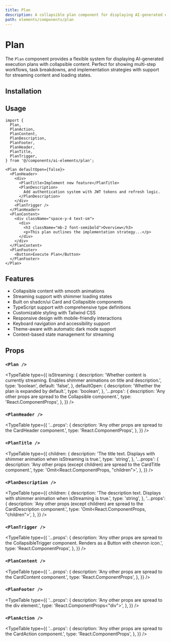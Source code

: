 ```yaml
---
title: Plan
description: A collapsible plan component for displaying AI-generated execution plans with streaming support and shimmer animations.
path: elements/components/plan
---
```


# Plan

The `Plan` component provides a flexible system for displaying AI-generated execution plans with collapsible content. Perfect for showing multi-step workflows, task breakdowns, and implementation strategies with support for streaming content and loading states.

<Preview path="plan" />

## Installation

<ElementsInstaller path="plan" />

## Usage

```tsx
import {
  Plan,
  PlanAction,
  PlanContent,
  PlanDescription,
  PlanFooter,
  PlanHeader,
  PlanTitle,
  PlanTrigger,
} from '@/components/ai-elements/plan';
```

```tsx
<Plan defaultOpen={false}>
  <PlanHeader>
    <div>
      <PlanTitle>Implement new feature</PlanTitle>
      <PlanDescription>
        Add authentication system with JWT tokens and refresh logic.
      </PlanDescription>
    </div>
    <PlanTrigger />
  </PlanHeader>
  <PlanContent>
    <div className="space-y-4 text-sm">
      <div>
        <h3 className="mb-2 font-semibold">Overview</h3>
        <p>This plan outlines the implementation strategy...</p>
      </div>
    </div>
  </PlanContent>
  <PlanFooter>
    <Button>Execute Plan</Button>
  </PlanFooter>
</Plan>
```

## Features

- Collapsible content with smooth animations
- Streaming support with shimmer loading states
- Built on shadcn/ui Card and Collapsible components
- TypeScript support with comprehensive type definitions
- Customizable styling with Tailwind CSS
- Responsive design with mobile-friendly interactions
- Keyboard navigation and accessibility support
- Theme-aware with automatic dark mode support
- Context-based state management for streaming

## Props

### `<Plan />`

<TypeTable
  type={{
    isStreaming: {
      description: 'Whether content is currently streaming. Enables shimmer animations on title and description.',
      type: 'boolean',
      default: 'false',
    },
    defaultOpen: {
      description: 'Whether the plan is expanded by default.',
      type: 'boolean',
    },
    '...props': {
      description: 'Any other props are spread to the Collapsible component.',
      type: 'React.ComponentProps<typeof Collapsible>',
    },
  }}
/>

### `<PlanHeader />`

<TypeTable
  type={{
    '...props': {
      description: 'Any other props are spread to the CardHeader component.',
      type: 'React.ComponentProps<typeof CardHeader>',
    },
  }}
/>

### `<PlanTitle />`

<TypeTable
  type={{
    children: {
      description: 'The title text. Displays with shimmer animation when isStreaming is true.',
      type: 'string',
    },
    '...props': {
      description: 'Any other props (except children) are spread to the CardTitle component.',
      type: 'Omit<React.ComponentProps<typeof CardTitle>, "children">',
    },
  }}
/>

### `<PlanDescription />`

<TypeTable
  type={{
    children: {
      description: 'The description text. Displays with shimmer animation when isStreaming is true.',
      type: 'string',
    },
    '...props': {
      description: 'Any other props (except children) are spread to the CardDescription component.',
      type: 'Omit<React.ComponentProps<typeof CardDescription>, "children">',
    },
  }}
/>

### `<PlanTrigger />`

<TypeTable
  type={{
    '...props': {
      description: 'Any other props are spread to the CollapsibleTrigger component. Renders as a Button with chevron icon.',
      type: 'React.ComponentProps<typeof CollapsibleTrigger>',
    },
  }}
/>

### `<PlanContent />`

<TypeTable
  type={{
    '...props': {
      description: 'Any other props are spread to the CardContent component.',
      type: 'React.ComponentProps<typeof CardContent>',
    },
  }}
/>

### `<PlanFooter />`

<TypeTable
  type={{
    '...props': {
      description: 'Any other props are spread to the div element.',
      type: 'React.ComponentProps<"div">',
    },
  }}
/>

### `<PlanAction />`

<TypeTable
  type={{
    '...props': {
      description: 'Any other props are spread to the CardAction component.',
      type: 'React.ComponentProps<typeof CardAction>',
    },
  }}
/>
